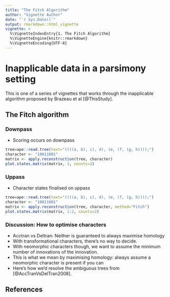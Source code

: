 ```yaml
---
title: "The Fitch Algorithm"
author: "Vignette Author"
date: "`r Sys.Date()`"
output: rmarkdown::html_vignette
vignette: >
  %\VignetteIndexEntry{1. The Fitch Algorithm}
  %\VignetteEngine{knitr::rmarkdown}
  %\VignetteEncoding{UTF-8}
---
```


# Inapplicable data in a parsimony setting

This is one of a series of vignettes that works through the inapplicable algorithm proposed by Brazeau et al [@ThisStudy].


## The Fitch algorithm

### Downpass

- Scoring occurs on downpass

```r
tree=ape::read.tree(text="((((a, b), c), d), (e, (f, (g, h))));")
character <- "10011001"
matrix <- apply.reconstruction(tree, character)
plot.states.matrix(matrix, 1, counts=2)
```

### Uppass
- Character states finalised on uppass

```r
tree=ape::read.tree(text="((((a, b), c), d), (e, (f, (g, h))));")
character <- "10011001"
matrix <- apply.reconstruction(tree, character, method="Fitch")
plot.states.matrix(matrix, 1:2, counts=2)
```


### Discussion: How to optimise characters

- Acctran vs Deltran: Neither is guaranteed to always maximise homology
- With transformational characters, there's no way to decide.
- With neomorphic characters though, we want to assume the minimum number of innovations of the innovation.
- This is what we mean by maximising homology: always assume a neomorphic character is present if you can
- Here's how we'd resolve the ambiguous trees from [@AccTranVsDelTran2008].



## References
